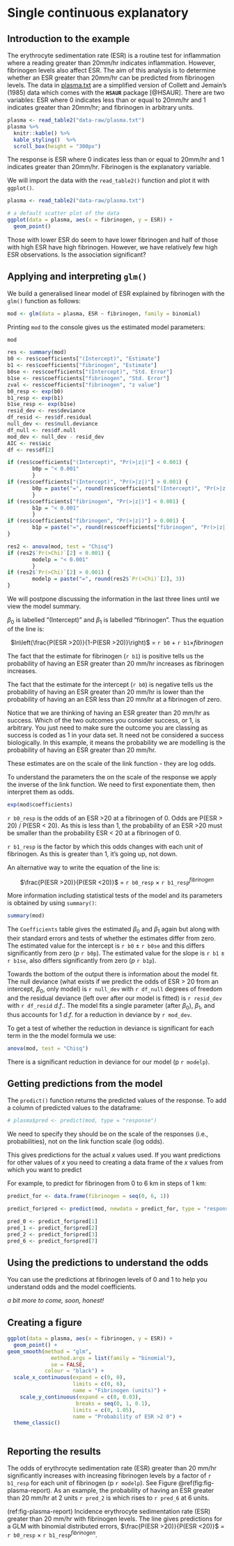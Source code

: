 # Single continuous explanatory {#bino-glm-single-cont}

## Introduction to the example {#intro-6}
The erythrocyte sedimentation rate (ESR) is a routine test for inflammation where a reading greater than 20mm/hr indicates inflammation. However, fibrinogen levels also affect ESR. The aim of this analysis is to determine whether an ESR greater than 20mm/hr can be predicted from fibrinogen levels.
The data in [plasma.txt](data-raw/plasma.txt) are a simplified version of Collett and Jemain's (1985) data which comes with the **`HSAUR`** package [@HSAUR]. There are two variables: ESR where 0 indicates less than or equal to 20mm/hr and 1 indicates greater than 20mm/hr; and fibrinogen in arbitrary units.


```r
plasma <- read_table2("data-raw/plasma.txt")
plasma %>%
  knitr::kable() %>%
  kable_styling()  %>%
  scroll_box(height = "300px")
```


:::key
The response is ESR where 0 indicates less than or equal to 20mm/hr and 1 indicates greater than 20mm/hr. Fibrinogen is the explanatory variable.
:::


We will import the data with the `read_table2()` function and plot it with `ggplot()`.

```r
plasma <- read_table2("data-raw/plasma.txt")
```


```r
# a default scatter plot of the data
ggplot(data = plasma, aes(x = fibrinogen, y = ESR)) +
  geom_point()
```
Those with lower ESR do seem to have lower fibrinogen and half of those with high ESR have high fibrinogen. However, we have relatively few high ESR observations. Is the association significant?

## Applying and interpreting `glm()` {#apply-interp-6}

We build a generalised linear model of ESR explained by fibrinogen with the `glm()` function as follows:

```r
mod <- glm(data = plasma, ESR ~ fibrinogen, family = binomial)
```
Printing `mod` to the console gives us the estimated model parameters:
```r
mod
```


```r
res <- summary(mod)
b0 <- res$coefficients["(Intercept)", "Estimate"]
b1 <- res$coefficients["fibrinogen", "Estimate"]
b0se <- res$coefficients["(Intercept)", "Std. Error"]
b1se <- res$coefficients["fibrinogen", "Std. Error"]
zval <- res$coefficients["fibrinogen", "z value"]
b0_resp <- exp(b0)
b1_resp <- exp(b1)
b1se_resp <- exp(b1se)
resid_dev <- res$deviance
df_resid <- res$df.residual
null_dev <- res$null.deviance
df_null <- res$df.null
mod_dev <- null_dev - resid_dev
AIC <- res$aic
df <- res$df[2]

if (res$coefficients["(Intercept)", "Pr(>|z|)"] < 0.001) {
        b0p = "< 0.001"
        }
if (res$coefficients["(Intercept)", "Pr(>|z|)"] > 0.001) {
        b0p = paste("=", round(res$coefficients["(Intercept)", "Pr(>|z|)"], 3))
        }
if (res$coefficients["fibrinogen", "Pr(>|z|)"] < 0.001) {
        b1p = "< 0.001"
        }
if (res$coefficients["fibrinogen", "Pr(>|z|)"] > 0.001) {
        b1p = paste("=", round(res$coefficients["fibrinogen", "Pr(>|z|)"], 3))
}

res2 <- anova(mod, test = "Chisq")
if (res2$`Pr(>Chi)`[2] < 0.001) {
        modelp = "< 0.001"
        }
if (res2$`Pr(>Chi)`[2] > 0.001) {
        modelp = paste("=", round(res2$`Pr(>Chi)`[2], 3))
}

```

We will postpone discussing the information in the last three lines until we view the model summary.

$\beta_{0}$ is labelled "(Intercept)" and $\beta_{1}$ is labelled "fibrinogen". Thus the equation of the line is:

<center> $ln\left(\frac{P(ESR >20)}{1-P(ESR >20)}\right)$ = `r b0` $+$ `r b1`$\times fibrinogen$ </center>

The fact that the estimate for fibrinogen (`r b1`) is positive tells us the probability of having an ESR greater than 20 mm/hr increases as fibrinogen increases.

The fact that the estimate for the intercept (`r b0`) is negative tells us the probability of having an ESR greater than 20 mm/hr is lower than the probability of having an an ESR less than 20 mm/hr at a fibrinogen of zero.

Notice that we are thinking of having an ESR greater than 20 mm/hr as success. Which of the two outcomes you consider success, or 1, is arbitrary. You just need to make sure the outcome you are classing as success is coded as 1 in your data set. It need not be considered a success biologically. In this example, it means the probability we are modelling is the probability of having an ESR greater than 20 mm/hr.

These estimates are on the scale of the link function - they are log odds.

To understand the parameters the on the scale of the response we apply the inverse of the link function. We need to first exponentiate them, then interpret them as odds.

```r
exp(mod$coefficients)
```

`r b0_resp` is the odds of an ESR >20 at a fibrinogen of 0. Odds are P(ESR > 20) / P(ESR < 20). As this is less than 1, the probability of an ESR >20 must be smaller than the probability ESR < 20 at a fibrinogen of 0. 

`r b1_resp` is the factor by which this odds changes with each unit of fibrinogen. As this is greater than 1, it's going up, not down.

An alternative way to write the equation of the line is:

<center> $\frac{P(ESR >20)}{P(ESR <20)}$ = `r b0_resp` $\times$ `r b1_resp`$^{fibrinogen}$ </center>

:::key

:::

More information including statistical tests of the model and its parameters is obtained by using `summary()`:

```r
summary(mod) 
```
The `Coefficients` table gives the estimated $\beta_{0}$ and $\beta_{1}$ again but along with their standard errors and tests of whether the estimates differ from zero. The estimated value for the intercept is `r b0` $\pm$ `r b0se` and this differs significantly from zero ($p$ `r b0p`). The estimated value for the slope is `r b1` $\pm$ `r b1se`, also differs significantly from zero ($p$ `r b1p`).

Towards the bottom of the output there is information about the model fit. The null deviance (what exists if we predict the odds of ESR > 20 from an intercept, $\beta_{0}$, only model) is `r null_dev` with `r df_null` degrees of freedom and the residual deviance (left over after our model is fitted) is `r resid_dev` with `r df_resid` $d.f.$. The model fits a single parameter (after $\beta_{0}$), $\beta_{1}$, and thus accounts for 1 $d.f.$ for a reduction in deviance by `r mod_dev`.

To get a test of whether the reduction in deviance is significant for each term in the the model formula we use:

```r
anova(mod, test = "Chisq")
```

There is a significant reduction in deviance for our model (p `r modelp`).

## Getting predictions from the model {#get-pred-6}

The `predict()` function returns the predicted values of the response. To add a column of predicted values to the dataframe:


```r
# plasma$pred <- predict(mod, type = "response")
```
We need to specify they should be on the scale of the responses (i.e., probabilities), not on the link function scale (log odds).

This gives predictions for the actual $x$ values used. If you want predictions for other values of $x$ you need to creating a data frame of the $x$ values from which you want to predict

For example, to predict for fibrinogen from 0 to 6 km in steps of 1 km:
```r
predict_for <- data.frame(fibrinogen = seq(0, 6, 1))
```


```r
predict_for$pred <- predict(mod, newdata = predict_for, type = "response")
```

```r
pred_0 <- predict_for$pred[1]
pred_1 <- predict_for$pred[2]
pred_2 <- predict_for$pred[3]
pred_6 <- predict_for$pred[7]
```
## Using the predictions to understand the odds

You can use the predictions at fibrinogen levels of 0 and 1 to help you understand odds and the model coefficients.

*a bit more to come, soon, honest!*
<!-- An odds is the probability of something happening divided by the probability of it not happening.  -->
<!-- # At a grain size of 0, P(present) is 0.1614302, therefore p(absent) is 1-0.1614302 -->
<!-- # 0.1614302/(1-0.1614302) = 0.1925066. Look! that's exp(b0)! -->
<!-- # How does this change from grain size of 0 to grain size of 1? -->
<!-- # At a grain size of 1, P(present) is 0.9699368, therefore p(absent) is 1-0.9699368 -->
<!-- # the factor by which the odds change is the odds of present at grainsize 1 / -->
<!-- # odds of present at grainsize 0 -->
<!-- # (0.9699368/(1-0.9699368)) / (0.1614302/(1-0.1614302)) -->
<!-- # = 167.5956 Look, that's exp(b1) -->
<!-- # Odds are not intuitive for most people. I almost always use the predict function to calculate probabilities to help me understand the effects in my model. -->
<!-- # You can still make quick judgement on the basis of the coefficients -->
<!-- # negative b0 means probability of absence (or died/0/no) is higher than probability of presence (or survived/1/yes); positive b0 means probability of presence is higher than probability of absence -->
<!-- # negative b0 means odds of get lower, presence gets less likely -->
<!-- # positive b0 means odds of get higher, presence gets less likely -->


## Creating a figure {#fig-6}

```r
ggplot(data = plasma, aes(x = fibrinogen, y = ESR)) +
  geom_point() +
geom_smooth(method = "glm",
              method.args = list(family = "binomial"),
              se = FALSE,
            colour = "black") +
  scale_x_continuous(expand = c(0, 0),
                     limits = c(0, 6),
                     name = "Fibrinogen (units)") +
    scale_y_continuous(expand = c(0, 0.03),
                      breaks = seq(0, 1, 0.1),
                     limits = c(0, 1.05),
                     name = "Probability of ESR >2 0") +
  theme_classic()
  
```


## Reporting the results {#report-6}


The odds of erythrocyte sedimentation rate (ESR) greater than 20 mm/hr significantly increases with increasing fibrinogen levels by a factor of `r b1_resp` for each unit of fibrinogen (p `r modelp`). See Figure \@ref(fig:fig-plasma-report). As an example, the probability of having an ESR greater than 20 mm/hr at 2 units `r pred_2` is which rises to `r pred_6` at 6 units.

(ref:fig-plasma-report) Incidence erythrocyte sedimentation rate (ESR) greater than 20 mm/hr with fibrinogen levels. The line gives predictions for a GLM with binomial distributed errors, $\frac{P(ESR >20)}{P(ESR <20)}$ = `r b0_resp` $\times$ `r b1_resp`$^{fibrinogen}$.

```r
```
